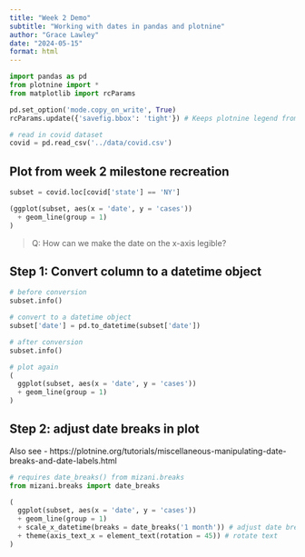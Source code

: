 ```yaml
---
title: "Week 2 Demo"
subtitle: "Working with dates in pandas and plotnine"
author: "Grace Lawley"
date: "2024-05-15"
format: html
---
```


```python
import pandas as pd
from plotnine import *
from matplotlib import rcParams

pd.set_option('mode.copy_on_write', True)
rcParams.update({'savefig.bbox': 'tight'}) # Keeps plotnine legend from being cut off

# read in covid dataset
covid = pd.read_csv('../data/covid.csv')
```

## Plot from week 2 milestone recreation

```python
subset = covid.loc[covid['state'] == 'NY']

(ggplot(subset, aes(x = 'date', y = 'cases'))
  + geom_line(group = 1)
)
```
> Q: How can we make the date on the x-axis legible?


## Step 1: Convert column to a datetime object

```python
# before conversion
subset.info()

# convert to a datetime object
subset['date'] = pd.to_datetime(subset['date'])

# after conversion
subset.info()

# plot again
(
  ggplot(subset, aes(x = 'date', y = 'cases'))
  + geom_line(group = 1)
)
```

## Step 2: adjust date breaks in plot

Also see - https://plotnine.org/tutorials/miscellaneous-manipulating-date-breaks-and-date-labels.html

```python
# requires date_breaks() from mizani.breaks
from mizani.breaks import date_breaks

(
  ggplot(subset, aes(x = 'date', y = 'cases'))
  + geom_line(group = 1)
  + scale_x_datetime(breaks = date_breaks('1 month')) # adjust date breaks
  + theme(axis_text_x = element_text(rotation = 45)) # rotate text
)
```

















